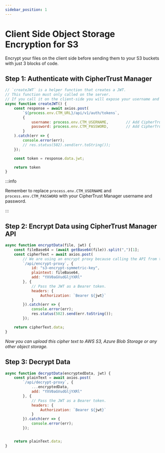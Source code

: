 ```yaml
---
sidebar_position: 1
---
```


# Client Side Object Storage Encryption for S3

Encrypt your files on the client side before sending them to your S3 buckets with just 3 blocks of code.


<YoutubeEmbed embedId="fI0qZB5YB5g" github="https://github.com/ThalesGroup/learn-ciphertrust/tree/main/learn/key-management/object-storage-encryption-demo" demourl="https://moral-fox.sneakpeak.dev" />


## Step 1: Authenticate with CipherTrust Manager
```jsx title="/api/get-jwt.js"
// `createJWT` is a helper function that creates a JWT.
// This function must only called on the server. 
// If you call it on the client-side you will expose your username and password in every request. DO NOT DO THIS. Just use it in a server-side API call.
async function createJWT() {
    const response = await axios.post(
        `${process.env.CTM_URL}/api/v1/auth/tokens`,
        {
            username: process.env.CTM_USERNAME,        // Add CipherTrust manager username to environment
            password: process.env.CTM_PASSWORD,        // Add CipherTrust manager password to environment
        }
    ).catch(err => {
        console.error(err);
        // res.status(502).send(err.toString());
    });

    const token = response.data.jwt;

    return token
}
```

:::info

Remember to replace `process.env.CTM_USERNAME` and `process.env.CTM_PASSWORD` with your CipherTrust Manager username and password.

:::

## Step 2: Encrypt Data using CipherTrust Manager API

```jsx title="/api/encrypt.js"
async function encryptData(file, jwt) {
    const fileBase64 = (await getBase64(file)).split(",")[1];
    const cipherText = await axios.post(
        // We are using an encrypt proxy because calling the API from the browser will cause a CORS error. The encrypt proxy will point your API request to the Ciphertrust manager Crypto API.
        `/api/encrypt-proxy`, {
            id: "s3-encrypt-symmetric-key",
            plaintext: fileBase64,
            add: "YXV0aGVudGljYXRl"
        }, {
            // Pass the JWT as a Bearer token.
            headers: {
                Authorization: `Bearer ${jwt}`
            }
        }).catch(err => {
            console.error(err);
            res.status(502).send(err.toString());
        });

    return cipherText.data;
}
```

*Now you can upload this cipher text to AWS S3, Azure Blob Storage or any other object storage.*

## Step 3: Decrypt Data
```jsx title="/api/decrypt.js"
async function decryptData(encryptedData, jwt) {
    const plainText = await axios.post(
        `/api/decrypt-proxy`, {
            ...encryptedData,
            add: "YXV0aGVudGljYXRl"
        }, {
            // Pass the JWT as a Bearer token.
            headers: {
                Authorization: `Bearer ${jwt}`
            }
        }).catch(err => {
            console.error(err);
        });


    return plainText.data;
}
```



<TutorialFooter />
